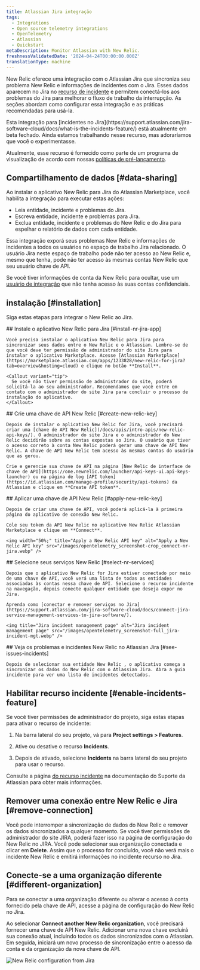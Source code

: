 ```yaml
---
title: Atlassian Jira integração
tags:
  - Integrations
  - Open source telemetry integrations
  - OpenTelemetry
  - Atlassian
  - Quickstart
metaDescription: Monitor Atlassian with New Relic.
freshnessValidatedDate: '2024-04-24T00:00:00.000Z'
translationType: machine
---
```


New Relic oferece uma integração com o Atlassian Jira que sincroniza seu problema New Relic e informações de incidentes com o Jira. Esses dados aparecem no Jira no [recurso de incidente](https://support.atlassian.com/jira-software-cloud/docs/what-is-the-incidents-feature/) e permitem conectá-los aos problemas do Jira para melhorar o fluxo de trabalho da interrupção. As seções abordam como configurar essa integração e as práticas recomendadas para usá-la.

<Callout variant="important">
  Esta integração para [incidentes no Jira](https://support.atlassian.com/jira-software-cloud/docs/what-is-the-incidents-feature/) está atualmente em beta fechado. Ainda estamos trabalhando nesse recurso, mas adoraríamos que você o experimentasse.

  Atualmente, esse recurso é fornecido como parte de um programa de visualização de acordo com nossas [políticas de pré-lançamento](/docs/licenses/license-information/referenced-policies/new-relic-pre-release-policy).
</Callout>

## Compartilhamento de dados [#data-sharing]

Ao instalar o aplicativo New Relic para Jira do Atlassian Marketplace, você habilita a integração para executar estas ações:

* Leia entidade, incidente e problemas do Jira.
* Escreva entidade, incidente e problemas para Jira.
* Exclua entidade, incidente e problemas do New Relic e do Jira para espelhar o relatório de dados com cada entidade.

<Callout variant="caution">
  Essa integração exporá seus problemas New Relic e informações de incidentes a todos os usuários no espaço de trabalho Jira relacionado. O usuário Jira neste espaço de trabalho pode não ter acesso ao New Relic e, mesmo que tenha, pode não ter acesso às mesmas contas New Relic que seu usuário chave de API.

  Se você tiver informações de conta da New Relic para ocultar, use um [usuário de integração](/docs/more-integrations/best-practices-integration/#integration-user-leverage) que não tenha acesso às suas contas confidenciais.
</Callout>

## instalação [#installation]

Siga estas etapas para integrar o New Relic ao Jira.

<Steps>
  <Step>
    ## Instale o aplicativo New Relic para Jira [#install-nr-jira-app]

    Você precisa instalar o aplicativo New Relic para Jira para sincronizar seus dados entre o New Relic e o Atlassian. Lembre-se de que você deve ter permissão de administrador do site Jira para instalar o aplicativo Marketplace. Acesse [Atlassian Marketplace](https://marketplace.atlassian.com/apps/1233828/new-relic-for-jira?tab=overview&hosting=cloud) e clique no botão **Install**.

    <Callout variant="tip">
      Se você não tiver permissão de administrador do site, poderá solicitá-la ao seu administrador. Recomendamos que você entre em contato com o administrador do site Jira para concluir o processo de instalação do aplicativo.
    </Callout>
  </Step>

  <Step>
    ## Crie uma chave de API New Relic [#create-new-relic-key]

    Depois de instalar o aplicativo New Relic for Jira, você precisará criar uma [chave de API New Relic](/docs/apis/intro-apis/new-relic-api-keys/). O administrador do site Jira e o administrador do New Relic decidirão sobre as contas expostas ao Jira. O usuário que tiver o acesso correto à conta New Relic poderá gerar uma chave de API New Relic. A chave de API New Relic tem acesso às mesmas contas do usuário que as gerou.

    Crie e gerencie sua chave de API na página [New Relic de interface de chave de API](https://one.newrelic.com/launcher/api-keys-ui.api-keys-launcher) ou na página de log [API token](https://id.atlassian.com/manage-profile/security/api-tokens) da Atlassian e clique em **Create API token**.
  </Step>

  <Step>
    ## Aplicar uma chave de API New Relic [#apply-new-relic-key]

    Depois de criar uma chave de API, você poderá aplicá-la à primeira página do aplicativo de conexão New Relic.

    Cole seu token da API New Relic no aplicativo New Relic Atlassian Marketplace e clique em **Connect**.

    <img width="50%;" title="Apply a New Relic API key" alt="Apply a New Relic API key" src="/images/opentelemetry_screenshot-crop_connect-nr-jira.webp" />
  </Step>

  <Step>
    ## Selecione seus serviços New Relic [#select-nr-services]

    Depois que o aplicativo New Relic for Jira estiver conectado por meio de uma chave de API, você verá uma lista de todas as entidades associadas às contas nessa chave de API. Selecione o recurso incidente na navegação, depois conecte qualquer entidade que deseja expor no Jira.

    Aprenda como [conectar e remover serviços no Jira](https://support.atlassian.com/jira-software-cloud/docs/connect-jira-service-management-services-to-jira-software/).

    <img title="Jira incident management page" alt="Jira incident management page" src="/images/opentelemetry_screenshot-full_jira-incident-mgt.webp" />
  </Step>

  <Step>
    ## Veja os problemas e incidentes New Relic no Atlassian Jira [#see-issues-incidents]

    Depois de selecionar sua entidade New Relic , o aplicativo começa a sincronizar os dados do New Relic com o Atlassian Jira. Abra a guia incidente para ver uma lista de incidentes detectados.
  </Step>
</Steps>

## Habilitar recurso incidente [#enable-incidents-feature]

Se você tiver permissões de administrador do projeto, siga estas etapas para ativar o recurso de incidente:

1. Na barra lateral do seu projeto, vá para <DNT>**Project settings &gt; Features**</DNT>.

2. Ative ou desative o recurso <DNT>**Incidents**</DNT>.

3. Depois de ativado, selecione <DNT>**Incidents**</DNT> na barra lateral do seu projeto para usar o recurso.

Consulte a página [do recurso incidente](https://support.atlassian.com/jira-software-cloud/docs/what-is-the-incidents-feature/) na documentação do Suporte da Atlassian para obter mais informações.

## Remover uma conexão entre New Relic e Jira [#remove-connection]

Você pode interromper a sincronização de dados do New Relic e remover os dados sincronizados a qualquer momento. Se você tiver permissões de administrador do site JIRA, poderá fazer isso na página de configuração do New Relic no JIRA. Você pode selecionar sua organização conectada e clicar em <DNT>**Delete**</DNT>. Assim que o processo for concluído, você não verá mais o incidente New Relic e emitirá informações no incidente recurso no Jira.

## Conecte-se a uma organização diferente [#different-organization]

Para se conectar a uma organização diferente ou alterar o acesso à conta fornecido pela chave de API, acesse a página de configuração do New Relic no Jira.

Ao selecionar <DNT>**Connect another New Relic organization**</DNT>, você precisará fornecer uma chave de API New Relic. Adicionar uma nova chave excluirá sua conexão atual, incluindo todos os dados sincronizados com o Atlassian. Em seguida, iniciará um novo processo de sincronização entre o acesso da conta e da organização da nova chave de API.

<img title="New Relic configuration from Jira" alt="New Relic configuration from Jira" src="/images/opentelemetry_screenshot-full_jira-nr-configuration.webp" />